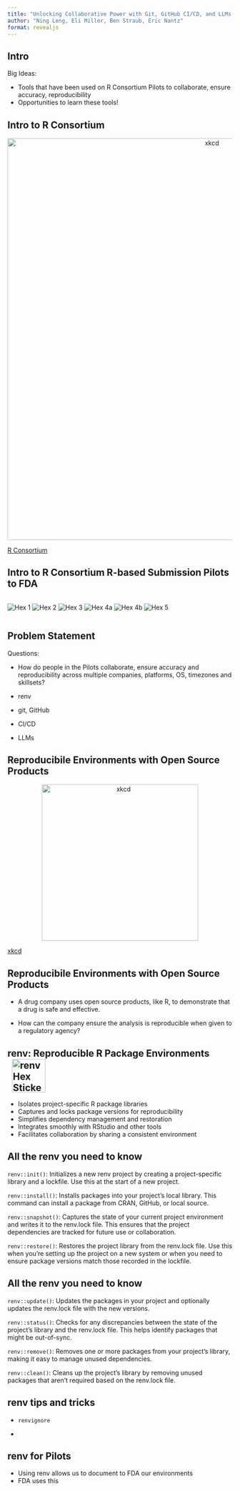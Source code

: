 ```yaml
---
title: "Unlocking Collaborative Power with Git, GitHub CI/CD, and LLMs in Pharma"
author: "Ning Leng, Eli Miller, Ben Straub, Eric Nantz"
format: revealjs
---
```


## Intro

Big Ideas:

* Tools that have been used on R Consortium Pilots to collaborate, ensure accuracy, reproducibility
* Opportunities to learn these tools!

## Intro to R Consortium 

<div style="text-align: center;"> <img src="./images/rconsortium.png" alt="xkcd" style="width: 900px;"/> </div>

::: footer
[R Consortium](https://r-consortium.org/)
:::

## Intro to R Consortium R-based Submission Pilots to FDA

<div style="display: flex; justify-content: space-between; align-items: center;"> 
<img src="images/pilot1.png" alt="Hex 1" style="max-width: 18%; height: auto;"> 
<img src="images/pilot2.png" alt="Hex 2" style="max-width: 18%; height: auto;"> 
<img src="images/pilot3.png" alt="Hex 3" style="max-width: 18%; height: auto;"> 
<img src="images/pilot4a.png" alt="Hex 4a" style="max-width: 18%; height: auto;"> 
<img src="images/pilot4b.png" alt="Hex 4b" style="max-width: 20%; height: auto;">
<img src="images/pilot5.png" alt="Hex 5" style="max-width: 18%; height: auto;">
</div>

## Problem Statement

:::{.incremental}

Questions: 

* How do people in the Pilots collaborate, ensure accuracy and reproducibility across multiple companies, platforms, OS, timezones and skillsets?


* renv
* git, GitHub
* CI/CD
* LLMs

:::

## Reproducibile Environments with Open Source Products

<div style="text-align: center;"> <img src="./images/replication_crisis.png" alt="xkcd" style="width: 350px;"/> </div>

::: footer
[xkcd](https://xkcd.com/)
:::

## Reproducibile Environments with Open Source Products

* A drug company uses open source products, like R, to demonstrate that a drug is safe and effective.

* How can the company ensure the analysis is reproducible when given to a regulatory agency? 

## renv: Reproducible R Package Environments <img src="./images/renv.png" alt="renv Hex Sticker" style="width: 75px; vertical-align: middle; margin-left: 10px;"/>

:::{.incremental}

* Isolates project-specific R package libraries
* Captures and locks package versions for reproducibility
* Simplifies dependency management and restoration
* Integrates smoothly with RStudio and other tools
* Facilitates collaboration by sharing a consistent environment

:::

## All the renv you need to know {.smaller}

`renv::init()`: Initializes a new renv project by creating a project-specific library and a lockfile. Use this at the start of a new project.

`renv::install()`: Installs packages into your project’s local library. This command can install a package from CRAN, GitHub, or local source.

`renv::snapshot()`: Captures the state of your current project environment and writes it to the renv.lock file. This ensures that the project dependencies are tracked for future use or collaboration.

`renv::restore()`: Restores the project library from the renv.lock file. Use this when you’re setting up the project on a new system or when you need to ensure package versions match those recorded in the lockfile.

## All the renv you need to know {.smaller}

`renv::update()`: Updates the packages in your project and optionally updates the renv.lock file with the new versions.

`renv::status()`: Checks for any discrepancies between the state of the project’s library and the renv.lock file. This helps identify packages that might be out-of-sync.

`renv::remove()`: Removes one or more packages from your project’s library, making it easy to manage unused dependencies.

`renv::clean()`: Cleans up the project’s library by removing unused packages that aren’t required based on the renv.lock file.

## renv tips and tricks

* `renvignore`

* 


## renv for Pilots

* Using renv allows us to document to FDA our environments
* FDA uses this 






